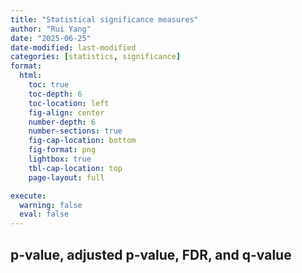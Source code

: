 ```yaml
---
title: "Statistical significance measures"
author: "Rui Yang"
date: "2025-06-25"
date-modified: last-modified
categories: [statistics, significance]
format:
  html:
    toc: true
    toc-depth: 6
    toc-location: left
    fig-align: center
    number-depth: 6
    number-sections: true
    fig-cap-location: bottom
    fig-format: png
    lightbox: true
    tbl-cap-location: top
    page-layout: full

execute:
  warning: false
  eval: false
---
```


## p-value, adjusted p-value, FDR, and q-value
